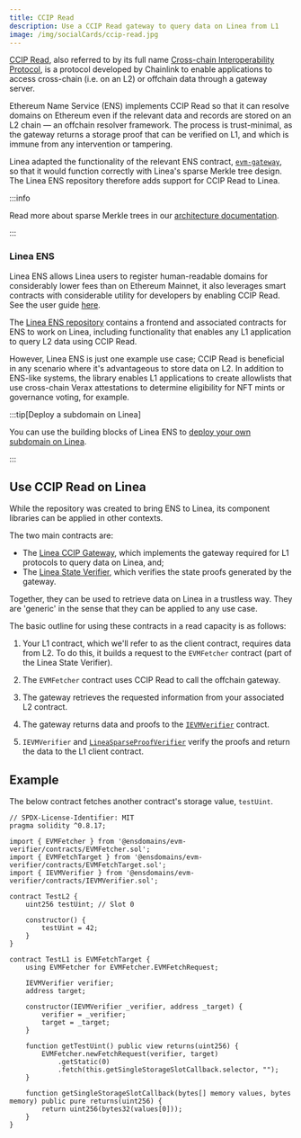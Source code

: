 ```yaml
---
title: CCIP Read
description: Use a CCIP Read gateway to query data on Linea from L1
image: /img/socialCards/ccip-read.jpg
---
```



[CCIP Read](https://eips.ethereum.org/EIPS/eip-3668), also referred to by its full name [Cross-chain Interoperability Protocol](https://chain.link/cross-chain), 
is a protocol developed by Chainlink to enable applications to access cross-chain (i.e. on an L2) 
or offchain data through a gateway server. 

Ethereum Name Service (ENS) implements CCIP Read so that it can resolve domains on Ethereum even if 
the relevant data and records are stored on an L2 chain — an offchain resolver framework. The 
process is trust-minimal, as the gateway returns a storage proof that can be verified on L1, and 
which is immune from any intervention or tampering.

Linea adapted the functionality of the relevant ENS contract, [`evm-gateway`](https://github.com/ensdomains/evmgateway),
so that it would function correctly with Linea's sparse Merkle tree design. The Linea ENS repository
therefore adds support for CCIP Read to Linea.

:::info 

Read more about sparse Merkle trees in our [architecture documentation](../../../architecture/stack/evm-state-manager/index.mdx).

:::

### Linea ENS

Linea ENS allows Linea users to register human-readable domains for considerably lower fees than on 
Ethereum Mainnet, it also leverages smart contracts with considerable utility for developers by
enabling CCIP Read. See the user guide [here](https://support.linea.build/explore/ens).

The [Linea ENS repository](https://github.com/Consensys/linea-ens) contains a frontend and 
associated contracts for ENS to work on Linea, including functionality that enables any L1 
application to query L2 data using CCIP Read. 

However, Linea ENS is just one example use case; CCIP Read is beneficial in any scenario where it's 
advantageous to store data on L2. In addition to ENS-like systems, the library enables L1 
applications to create allowlists that use cross-chain Verax attestations to determine eligibility 
for NFT mints or governance voting, for example. 

:::tip[Deploy a subdomain on Linea]

You can use the building blocks of Linea ENS to [deploy your own subdomain on Linea](../../guides/deploy-subdomain.mdx).

:::

## Use CCIP Read on Linea

While the repository was created to bring ENS to Linea, its component libraries can be applied in 
other contexts. 

The two main contracts are: 
- The [Linea CCIP Gateway](https://github.com/Consensys/linea-ens/tree/main/packages/linea-ccip-gateway), which
    implements the gateway required for L1 protocols to query data on Linea, and;
- The [Linea State Verifier](https://github.com/Consensys/linea-ens/tree/main/packages/linea-state-verifier), which
    verifies the state proofs generated by the gateway.  

Together, they can be used to retrieve data on Linea in a trustless way. They are 'generic' in the 
sense that they can be applied to any use case.

The basic outline for using these contracts in a read capacity is as follows:

<div className="img-large" style={{ padding: '25px 0' }}>
  <LineaCCIPGraphic alt="Diagram of using CCIP Read to query L2 data on Linea" />
</div>

1. Your L1 contract, which we'll refer to as the client contract, requires data from L2. To do this, 
it builds a request to the `EVMFetcher` contract (part of the Linea State Verifier).

2. The `EVMFetcher` contract uses CCIP Read to call the offchain gateway. 

3. The gateway retrieves the requested information from your associated L2 contract. 

4. The gateway returns data and proofs to the [`IEVMVerifier`](https://github.com/Consensys/linea-ens/blob/main/packages/linea-state-verifier/contracts/IEVMVerifier.sol) contract.

5. `IEVMVerifier` and [`LineaSparseProofVerifier`](https://github.com/Consensys/linea-ens/blob/main/packages/linea-state-verifier/contracts/LineaSparseProofVerifier.sol) verify the proofs and return
the data to the L1 client contract. 

## Example

The below contract fetches another contract's storage value, `testUint`. 

```
// SPDX-License-Identifier: MIT
pragma solidity ^0.8.17;

import { EVMFetcher } from '@ensdomains/evm-verifier/contracts/EVMFetcher.sol';
import { EVMFetchTarget } from '@ensdomains/evm-verifier/contracts/EVMFetchTarget.sol';
import { IEVMVerifier } from '@ensdomains/evm-verifier/contracts/IEVMVerifier.sol';

contract TestL2 {
    uint256 testUint; // Slot 0

    constructor() {
        testUint = 42;
    }
}

contract TestL1 is EVMFetchTarget {
    using EVMFetcher for EVMFetcher.EVMFetchRequest;

    IEVMVerifier verifier;
    address target;

    constructor(IEVMVerifier _verifier, address _target) {
        verifier = _verifier;
        target = _target;
    }

    function getTestUint() public view returns(uint256) {
        EVMFetcher.newFetchRequest(verifier, target)
            .getStatic(0)
            .fetch(this.getSingleStorageSlotCallback.selector, "");
    }

    function getSingleStorageSlotCallback(bytes[] memory values, bytes memory) public pure returns(uint256) {
        return uint256(bytes32(values[0]));
    }
}
```
